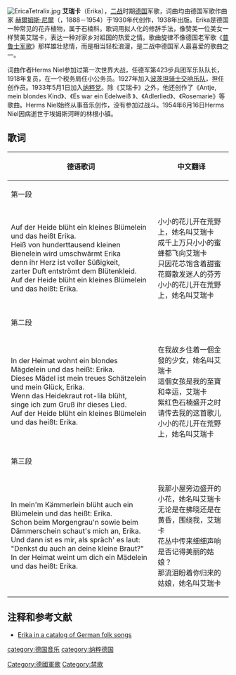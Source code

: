 [[File:EricaTetralix.jpg|thumb]]
'''艾瑞卡'''（Erika），[[二战|二战]]时期[[德国|德国]]军歌，词曲均由德国军歌作曲家 [[赫爾姆斯·尼爾|赫爾姆斯·尼爾]]（{{small|{{lang-de|Herms Niel}}}}，1888－1954）于1930年代创作，1938年出版。Erika是德国一种常见的花卉植物，属于石楠科。歌词用拟人化的修辞手法，像赞美一位美女一样赞美艾瑞卡，表达一种对家乡对祖国的热爱之情。歌曲旋律不像德国老军歌《[[普鲁士军歌|普鲁士军歌]]》那样雄壮悲情，而是相当轻松浪漫，是二战中德国军人最喜爱的歌曲之一。

词曲作者Herms Niel参加过第一次世界大战，任德军第423步兵团军乐队队长，1918年复员，在一个税务局任小公务员。1927年加入[[波茨坦骑士交响乐队|波茨坦骑士交响乐队]]，担任创作员。1933年5月1日加入[[纳粹党|纳粹党]]。除《艾瑞卡》之外，他还创作了《Antje, mein blondes Kind》、《Es war ein Edelweiß 》、《Adlerlied》、《Rosemarie》等歌曲。Herms Niel始终从事音乐创作，没有参加过战斗。1954年6月16日Herms Niel因病逝世于埃姆斯河畔的林根小镇。
{{listen
 |filename = Auf der Heide blüht ein kleines Blümelein.mid
 |title = 艾瑞卡（Erika）
 |description = 艾瑞卡（器樂）
 |filename2 = Erika-piano instrumental.ogg
 |title2 = 艾瑞卡（钢琴演奏）
 |description2 = 
}}
==歌词==
{|class="toccolours" cellpadding="10" rules="cols"
!德语歌词 !! 中文翻译
|-
!colspan="2" bgcolor="coral" |第一段
|-
|
Auf der Heide blüht ein kleines Blümelein
und das heißt Erika.<br/>
Heiß von hunderttausend kleinen Bienelein
wird umschwärmt Erika <br/>
denn ihr Herz ist voller Süßigkeit,<br/>
zarter Duft entströmt dem Blütenkleid.<br/>
Auf der Heide blüht ein kleines Blümelein
und das heißt: Erika.
|
小小的花儿开在荒野上，她名叫艾瑞卡<br/>
成千上万只小小的蜜蜂都飞向艾瑞卡<br/>
只因花芯饱含着甜蜜<br/>
花瓣散发迷人的芬芳<br/>
小小的花儿开在荒野上，她名叫艾瑞卡
|-
!colspan="2" bgcolor="coral"|第二段
|-
|
In der Heimat wohnt ein blondes Mägdelein
und das heißt: Erika.<br/>
Dieses Mädel ist mein treues Schätzelein
und mein Glück, Erika.<br/>
Wenn das Heidekraut rot-lila blüht,<br/>
singe ich zum Gruß ihr dieses Lied.<br/>
Auf der Heide blüht ein kleines Blümelein
und das heißt: Erika.
|
在我故乡住着一個金發的少女，她名叫艾瑞卡<br/>
這個女孩是我的至寶和幸运，艾瑞卡<br/>
紫红色石楠盛开之时<br/> 
请传去我的这首歌儿<br/> 
小小的花儿开在荒野上，她名叫艾瑞卡
|-
!colspan="2" bgcolor="coral"|第三段
|-
|
In mein'm Kämmerlein blüht auch ein Blümelein
und das heißt: Erika.<br/>
Schon beim Morgengrau'n sowie beim Dämmerschein
schaut's mich an, Erika.<br/>
Und dann ist es mir, als spräch' es laut:<br/>
"Denkst du auch an deine kleine Braut?"<br/>
In der Heimat weint um dich ein Mädelein
und das heißt: Erika.
|
我那小屋旁边盛开的小花，她名叫艾瑞卡<br/> 
无论是在拂晓还是在黄昏，围绕我，艾瑞卡<br/> 
花丛中传来细细声响<br/> 
是否记得美丽的姑娘？<br/> 
那流泪盼着你归来的姑娘，她名叫艾瑞卡
|}

==注释和参考文献==
*[http://ingeb.org/Lieder/aufderhe.html Erika in a catalog of German folk songs] {{Wayback|url=http://ingeb.org/Lieder/aufderhe.html |date=20210411012507 }}
{{德語愛國主義歌曲}}
[[category:德国音乐|category:德国音乐]]
[[Category:德國軍歌|Category:德國軍歌]]
[[category:纳粹德国|category:纳粹德国]]
[[Category:禁歌|Category:禁歌]]
